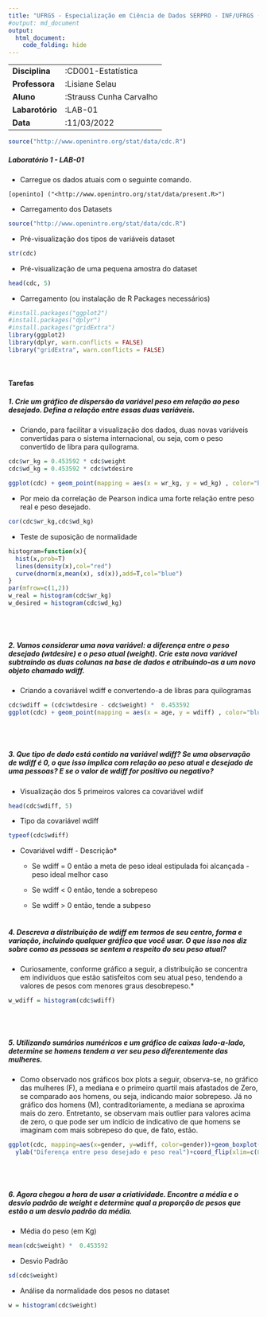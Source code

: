 ```yaml
---
title: "UFRGS - Especialização em Ciência de Dados SERPRO - INF/UFRGS (2022-2023)"
#output: md_document
output: 
  html_document:
    code_folding: hide
---
```


|                 |                         |
|-----------------|-------------------------|
| **Disciplina**  | :CD001-Estatística      |
| **Professora**  | :Lisiane Selau          |
| **Aluno**       | :Strauss Cunha Carvalho |
| **Labarotório** | :LAB-01                 |
| **Data**        | :11/03/2022             |
```r
source("http://www.openintro.org/stat/data/cdc.R")
```

##### **Laboratório 1 - LAB-01**

-   Carregue os dados atuais com o seguinte comando.

``` shell
[openinto] ("<http://www.openintro.org/stat/data/present.R>")
```

-   Carregamento dos Datasets
```r
source("http://www.openintro.org/stat/data/cdc.R")
```

-   Pré-visualização dos tipos de variáveis dataset
```r
str(cdc)
```
-   Pré-visualização de uma pequena amostra do dataset

```r
head(cdc, 5)
```
-   Carregamento (ou instalação de R Packages necessários)

```r
#install.packages("ggplot2")
#install.packages("dplyr")
#install.packages("gridExtra")
library(ggplot2)
library(dplyr, warn.conflicts = FALSE)
library("gridExtra", warn.conflicts = FALSE)
```
<br>

#### **Tarefas**
##### **1. Crie um gráfico de dispersão da variável peso em relação ao peso desejado. Defina a relação entre essas duas variáveis.**

- Criando, para facilitar a visualização dos dados, duas novas variáveis convertidas para o sistema internacional, ou seja, com o peso convertido de libra para quilograma.

```r
cdc$wr_kg = 0.453592 * cdc$weight
cdc$wd_kg = 0.453592 * cdc$wtdesire
```

```r
ggplot(cdc) + geom_point(mapping = aes(x = wr_kg, y = wd_kg) , color="blue") + ggtitle("Peso real x Peso desejado - Kg") 
```

- Por meio da correlação de Pearson indica uma forte relação entre peso real e peso desejado.

```r
cor(cdc$wr_kg,cdc$wd_kg)
```

- Teste de suposição de normalidade

```r
histogram=function(x){
  hist(x,prob=T)
  lines(density(x),col="red")
  curve(dnorm(x,mean(x), sd(x)),add=T,col="blue")
}
par(mfrow=c(1,2))
w_real = histogram(cdc$wr_kg)
w_desired = histogram(cdc$wd_kg)
```

<br> <br>

##### **2. Vamos considerar uma nova variável: a diferença entre o peso desejado (wtdesire) e o peso atual (weight). Crie esta nova variável subtraindo as duas colunas na base de dados e atribuindo-as a um novo objeto chamado wdiff.**

- Criando a covariável wdiff e convertendo-a de libras para quilogramas

```r
cdc$wdiff = (cdc$wtdesire - cdc$weight) *  0.453592 
ggplot(cdc) + geom_point(mapping = aes(x = age, y = wdiff) , color="blue") + ggtitle("Peso desejado (Kg) - Peso real (Kg) * idade") 
```

<br> <br>

##### **3. Que tipo de dado está contido na variável wdiff? Se uma observação de wdiff é 0, o que isso implica com relação ao peso atual e desejado de uma pessoas? E se o valor de wdiff for positivo ou negativo?**

- Visualização dos 5 primeiros valores ca covariável wdiif

```r
head(cdc$wdiff, 5)
```

- Tipo da covariável wdiff

```r
typeof(cdc$wdiff)
```

- Covariável wdiff - Descrição*

  - Se wdiff = 0 então a meta de peso ideal estipulada foi alcançada - peso ideal melhor caso

  - Se wdiff \< 0 então, tende a sobrepeso

  - Se wdiff \> 0 então, tende a subpeso
<br> 
<br>

##### **4. Descreva a distribuição de wdiff em termos de seu centro, forma e variação, incluindo qualquer gráfico que você usar. O que isso nos diz sobre como as pessoas se sentem a respeito do seu peso atual?**

- Curiosamente, conforme gráfico a seguir, a distribuição se concentra em indivíduos que estão satisfeitos com seu atual peso, tendendo a valores de pesos com menores graus desobrepeso.*

```r
w_wdiff = histogram(cdc$wdiff)
```

<br> <br>

##### **5. Utilizando sumários numéricos e um gráfico de caixas lado-a-lado, determine se homens tendem a ver seu peso diferentemente das mulheres.**

- Como observado nos gráficos box plots a seguir, observa-se, no gráfico das mulheres (F), a mediana e o primeiro quartil mais afastados de Zero, se comparado aos homens, ou seja, indicando maior sobrepeso. Já no gráfico dos homens (M), contraditoriamente, a mediana se aproxima mais do zero. Entretanto, se observam mais outlier para valores acima de zero, o que pode ser um indício de indicativo de que homens se imaginam com mais sobrepeso do que, de fato, estão.

```r
ggplot(cdc, mapping=aes(x=gender, y=wdiff, color=gender))+geom_boxplot()+geom_boxplot(outlier.color = "red")+ xlab("Gênero") + 
  ylab("Diferença entre peso desejado e peso real")+coord_flip(xlim=c(0, 2))
```

<br> <br>

##### **6. Agora chegou a hora de usar a criatividade. Encontre a média e o desvio padrão de weight e determine qual a proporção de pesos que estão a um desvio padrão da média.**

- Média do peso (em Kg)

```r
mean(cdc$weight) *  0.453592 
```

- Desvio Padrão

```r
sd(cdc$weight) 
```

- Análise da normalidade dos pesos no dataset

```r
w = histogram(cdc$weight)
```